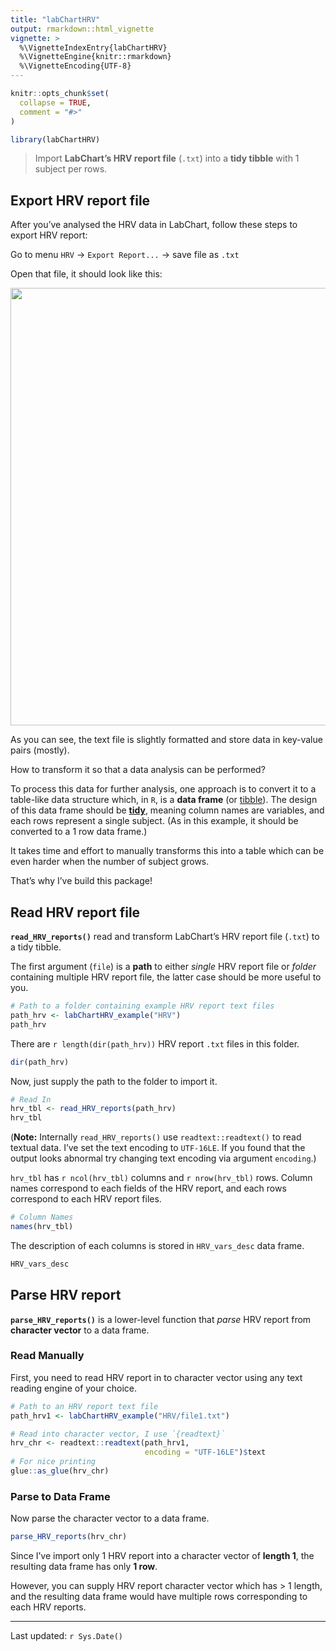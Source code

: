 ```yaml
---
title: "labChartHRV"
output: rmarkdown::html_vignette
vignette: >
  %\VignetteIndexEntry{labChartHRV}
  %\VignetteEngine{knitr::rmarkdown}
  %\VignetteEncoding{UTF-8}
---
```


```r
knitr::opts_chunk$set(
  collapse = TRUE,
  comment = "#>"
)
```

```r
library(labChartHRV)
```

> Import **LabChart's HRV report file** (`.txt`) into a **tidy tibble** with 1 subject per rows.

## Export HRV report file

After you've analysed the HRV data in LabChart, follow these steps to export HRV report:

Go to menu `HRV` -\> `Export Report...` -\> save file as `.txt`

Open that file, it should look like this:

![](img/hrv-rep-ex1.png){width="700"}

As you can see, the text file is slightly formatted and store data in key-value pairs (mostly).

How to transform it so that a data analysis can be performed?

To process this data for further analysis, one approach is to convert it to a table-like data structure which, in `R`, is a **data frame** (or [tibble](https://r4ds.had.co.nz/tibbles.html)). The design of this data frame should be [**tidy**](https://r4ds.had.co.nz/tidy-data.html), meaning column names are variables, and each rows represent a single subject. (As in this example, it should be converted to a 1 row data frame.)

It takes time and effort to manually transforms this into a table which can be even harder when the number of subject grows.

That's why I've build this package!

## Read HRV report file

**`read_HRV_reports()`** read and transform LabChart's HRV report file (`.txt`) to a tidy tibble.

The first argument (`file`) is a **path** to either *single* HRV report file or *folder* containing multiple HRV report file, the latter case should be more useful to you.

```r
# Path to a folder containing example HRV report text files
path_hrv <- labChartHRV_example("HRV")
path_hrv
```

There are `r length(dir(path_hrv))` HRV report `.txt` files in this folder.

```r
dir(path_hrv)
```

Now, just supply the path to the folder to import it.

```r
# Read In
hrv_tbl <- read_HRV_reports(path_hrv)
hrv_tbl
```

(**Note:** Internally `read_HRV_reports()` use `readtext::readtext()` to read textual data. I've set the text encoding to `UTF-16LE`. If you found that the output looks abnormal try changing text encoding via argument `encoding`.)

`hrv_tbl` has `r ncol(hrv_tbl)` columns and `r nrow(hrv_tbl)` rows. Column names correspond to each fields of the HRV report, and each rows correspond to each HRV report files.

```r
# Column Names
names(hrv_tbl)
```

The description of each columns is stored in `HRV_vars_desc` data frame.

```r
HRV_vars_desc
```

## Parse HRV report

**`parse_HRV_reports()`** is a lower-level function that *parse* HRV report from **character vector** to a data frame.

### Read Manually

First, you need to read HRV report in to character vector using any text reading engine of your choice.

```r
# Path to an HRV report text file
path_hrv1 <- labChartHRV_example("HRV/file1.txt")

# Read into character vector, I use `{readtext}`
hrv_chr <- readtext::readtext(path_hrv1, 
                              encoding = "UTF-16LE")$text
# For nice printing
glue::as_glue(hrv_chr) 
```

### Parse to Data Frame

Now parse the character vector to a data frame.

```r
parse_HRV_reports(hrv_chr)
```

Since I've import only 1 HRV report into a character vector of **length 1**, the resulting data frame has only **1 row**. 

However, you can supply HRV report character vector which has > 1 length, and the resulting data frame would have multiple rows corresponding to each HRV reports.


------------------------------------------------------------------------

Last updated: `r Sys.Date()`

